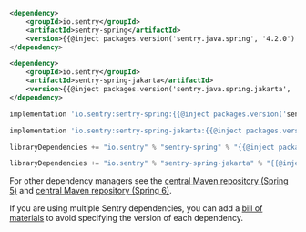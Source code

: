 ```xml {tabTitle:Maven (Spring 5)}
<dependency>
    <groupId>io.sentry</groupId>
    <artifactId>sentry-spring</artifactId>
    <version>{{@inject packages.version('sentry.java.spring', '4.2.0') }}</version>
</dependency>
```

```xml {tabTitle:Maven (Spring 6)}
<dependency>
    <groupId>io.sentry</groupId>
    <artifactId>sentry-spring-jakarta</artifactId>
    <version>{{@inject packages.version('sentry.java.spring.jakarta', '6.7.0') }}</version>
</dependency>
```

```groovy {tabTitle:Gradle (Spring 5)}
implementation 'io.sentry:sentry-spring:{{@inject packages.version('sentry.java.spring', '4.2.0') }}'
```

```groovy {tabTitle:Gradle (Spring 6)}
implementation 'io.sentry:sentry-spring-jakarta:{{@inject packages.version('sentry.java.spring.jakarta', '6.7.0') }}'
```

```scala {tabTitle: SBT (Spring 5)}
libraryDependencies += "io.sentry" % "sentry-spring" % "{{@inject packages.version('sentry.java.spring', '4.2.0') }}"
```

```scala {tabTitle: SBT (Spring 6)}
libraryDependencies += "io.sentry" % "sentry-spring-jakarta" % "{{@inject packages.version('sentry.java.spring.jakarta', '6.7.0') }}"
```

For other dependency managers see the [central Maven repository (Spring 5)](https://search.maven.org/artifact/io.sentry/sentry-spring) and [central Maven repository (Spring 6)](https://search.maven.org/artifact/io.sentry/sentry-spring-jakarta).

<Note>

If you are using multiple Sentry dependencies, you can add a [bill of materials](/platforms/java/configuration/bill-of-materials) to avoid specifying the version of each dependency.

</Note>
